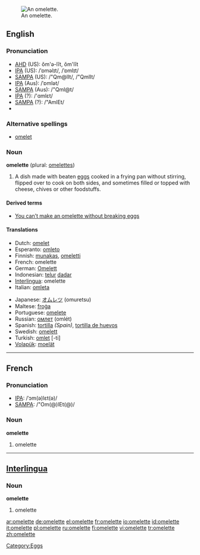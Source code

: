 [[Image:Omelett.jpg|thumb|right|An omelette.]]
==English==

===Pronunciation===
*[[w:AHD|AHD]] (US): ŏm'ə-lĭt, ŏm'lĭt
*[[w:IPA|IPA]] (US): /ˈɒməlɪt/, /ˈɒmlɪt/
*[[w:SAMPA|SAMPA]] (US): /"Qm@lIt/, /"QmlIt/
*[[w:IPA|IPA]] (Aus): /ˈɒmlət/
*[[w:SAMPA|SAMPA]] (Aus): /"Qml@t/
*[[w:IPA|IPA]] (?): /'ɑmlεt/
*[[w:SAMPA|SAMPA]] (?): /"AmlEt/
*{{audio|en-uk-omelette.ogg|Audio (UK)}}

===Alternative spellings===
*[[omelet]] {{italbrac|chiefly US}}

===Noun===
'''omelette''' (plural: [[omelettes]])

# A dish made with beaten [[egg]]s cooked in a frying pan without stirring, flipped over to cook on both sides, and sometimes filled or topped with cheese, chives or other foodstuffs.

====Derived terms====
*[[You can't make an omelette without breaking eggs|You can’t make an omelette without breaking eggs]]

====Translations====
{{top}}
*Dutch: [[omelet]] {{f}}
*Esperanto: [[omleto]]
*Finnish: [[munakas]], [[omeletti]]
*French: omelette {{f}}
*German: [[Omelett]] {{n}}
*Indonesian: [[telur]] [[dadar]]
*[[Interlingua]]: omelette
*Italian: [[omleta]] {{f}}
{{mid}}
*Japanese: [[オムレツ]] (omuretsu)
*Maltese: [[froġa]]
*Portuguese: [[omelete]] {{f}}
*Russian: [[омлет]] (omlét) {{m}}
*Spanish: [[tortilla]] {{f}} ''(Spain)'', [[tortilla de huevos]]
*Swedish: [[omelett]] {{c}}
*Turkish: [[omlet]] [-ti]
*[[Volapük]]: [[moelät]]
{{bottom}}

----

==French==

===Pronunciation===
*[[w:IPA|IPA]]: /ˈɔm(ə)lεt(ə)/
*[[w:SAMPA|SAMPA]]: /"Om(@)lEt(@)/

===Noun===
'''omelette''' {{f}}

# omelette

----

==[[Interlingua]]==

===Noun===
'''omelette'''

# omelette

[[Category:Eggs]]

[[ar:omelette]]
[[de:omelette]]
[[el:omelette]]
[[fr:omelette]]
[[io:omelette]]
[[id:omelette]]
[[it:omelette]]
[[pl:omelette]]
[[ru:omelette]]
[[fi:omelette]]
[[vi:omelette]]
[[tr:omelette]]
[[zh:omelette]]